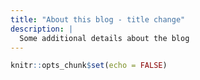 ```yaml
---
title: "About this blog - title change"
description: |
  Some additional details about the blog
---
```


```r
knitr::opts_chunk$set(echo = FALSE)
```
